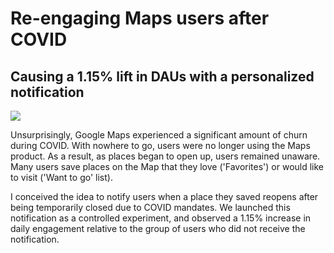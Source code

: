 
# **Re-engaging Maps users after COVID**

## Causing a 1.15% lift in DAUs with a personalized notification

<div
  className="w-full flex justify-center items-center relative"
  style={{ background: "#000000" }}
>
  <Image
    src="/images/resume/maps-noti-small.png"
    layout="intrinsic"
    width={1240}
    height={760}
  />
</div>

Unsurprisingly, Google Maps experienced a significant amount of churn during COVID. 
With nowhere to go, users were no longer using the Maps product. As a result, as places began to open up, users remained unaware.
Many users save places on the Map that they love ('Favorites') or would like to visit ('Want to go' list). 

I conceived the idea to notify users when a place they saved reopens after being temporarily closed due to COVID mandates.
We launched this notification as a controlled experiment, and observed a 1.15% increase in daily engagement relative to the group of users who did not receive the notification.